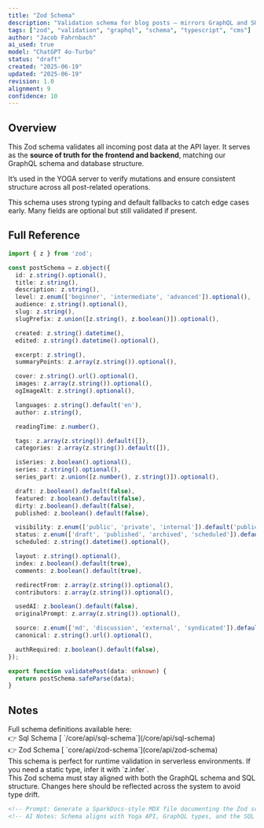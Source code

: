 ```yaml
---
title: "Zod Schema"
description: "Validation schema for blog posts — mirrors GraphQL and SQL field definitions with strong type safety."
tags: ["zod", "validation", "graphql", "schema", "typescript", "cms"]
author: "Jacob Fahrnbach"
ai_used: true
model: "ChatGPT 4o-Turbo"
status: "draft"
created: "2025-06-19"
updated: "2025-06-19"
revision: 1.0
alignment: 9
confidence: 10
---
```



## Overview

This Zod schema validates all incoming post data at the API layer. It serves as the **source of truth for the frontend and backend**, matching our GraphQL schema and database structure.

It’s used in the YOGA server to verify mutations and ensure consistent structure across all post-related operations.

<Aside type="note">
This schema uses strong typing and default fallbacks to catch edge cases early. Many fields are optional but still validated if present.
</Aside>

## Full Reference

```ts
import { z } from 'zod';

const postSchema = z.object({
  id: z.string().optional(),
  title: z.string(),
  description: z.string(),
  level: z.enum(['beginner', 'intermediate', 'advanced']).optional(),
  audience: z.string().optional(),
  slug: z.string(),
  slugPrefix: z.union([z.string(), z.boolean()]).optional(),

  created: z.string().datetime(),
  edited: z.string().datetime().optional(),

  excerpt: z.string(),
  summaryPoints: z.array(z.string()).optional(),

  cover: z.string().url().optional(),
  images: z.array(z.string()).optional(),
  ogImageAlt: z.string().optional(),

  languages: z.string().default('en'),
  author: z.string(),

  readingTime: z.number(),

  tags: z.array(z.string()).default([]),
  categories: z.array(z.string()).default([]),

  isSeries: z.boolean().optional(),
  series: z.string().optional(),
  series_part: z.union([z.number(), z.string()]).optional(),

  draft: z.boolean().default(false),
  featured: z.boolean().default(false),
  dirty: z.boolean().default(false),
  published: z.boolean().default(false),

  visibility: z.enum(['public', 'private', 'internal']).default('public'),
  status: z.enum(['draft', 'published', 'archived', 'scheduled']).default('draft'),
  scheduled: z.string().datetime().optional(),

  layout: z.string().optional(),
  index: z.boolean().default(true),
  comments: z.boolean().default(true),

  redirectFrom: z.array(z.string()).optional(),
  contributors: z.array(z.string()).optional(),

  usedAI: z.boolean().default(false),
  originalPrompt: z.array(z.string()).optional(),

  source: z.enum(['md', 'discussion', 'external', 'syndicated']).default('md'),
  canonical: z.string().url().optional(),

  authRequired: z.boolean().default(false),
});

export function validatePost(data: unknown) {
  return postSchema.safeParse(data);
}
```

## Notes

<Aside>
Full schema definitions available here:<br />
	👉 Sql Schema [ `/core/api/sql-schema`](/core/api/sql-schema)<br />
	👉 Zod Schema [ `core/api/zod-schema`](core/api/zod-schema)
</Aside>

<Aside type="tip">
This schema is perfect for runtime validation in serverless environments. If you need a static type, infer it with `z.infer<typeof postSchema>`.
</Aside>

<Aside type="caution">
This Zod schema must stay aligned with both the GraphQL schema and SQL structure. Changes here should be reflected across the system to avoid type drift.
</Aside>

```md
<!-- Prompt: Generate a SparkDocs-style MDX file documenting the Zod schema for post validation -->
<!-- AI Notes: Schema aligns with Yoga API, GraphQL types, and the SQL layer. Used in serverless validation. -->
```
